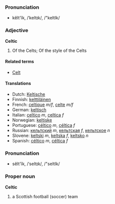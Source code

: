 ===Pronunciation===
*kĕlt'ĭk, /ˈkeltɪk/, /"keltIk/

===Adjective===
'''Celtic'''
# Of the Celts; Of the style of the Celts

====Related terms====
*[[Celt]]


====Translations====
*Dutch: [[Keltische]]
*Finnish: [[kelttiläinen]]
*French: [[celtique]] ''m/f'', [[celte]] ''m/f''
*German: [[keltisch]]
*Italian: [[celtico]] ''m'', [[celtica]] ''f''
*Norwegian: [[keltiske]]
*Portuguese: [[céltico]] ''m'', [[céltica]] ''f''
*Russian: [[кельтский]] ''m'', [[кельтская]] ''f'', [[кельтское]] ''n''
*Slovene: [[keltski]] ''m'', [[keltska]] ''f'', [[keltsko]] ''n''
*Spanish: [[céltico]] ''m'', [[céltica]] ''f''

===Pronunciation===
*sĕlt'ĭk, /ˈseltɪk/, /"seltIk/

===Proper noun===
'''Celtic'''

# a Scottish football (soccer) team